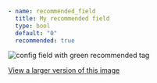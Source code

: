 ```yaml
- name: recommended_field
  title: My recommended field
  type: bool
  default: "0"
  recommended: true
```
![config field with green recommended tag](/images/config-recommended-item.png)

[View a larger version of this image](/images/config-recommended-item.png)